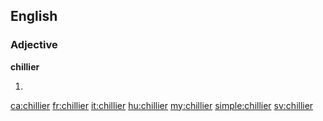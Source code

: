 ==English==

===Adjective===
'''chillier'''

# {{en-comparative of|chilly}}

[[ca:chillier]]
[[fr:chillier]]
[[it:chillier]]
[[hu:chillier]]
[[my:chillier]]
[[simple:chillier]]
[[sv:chillier]]